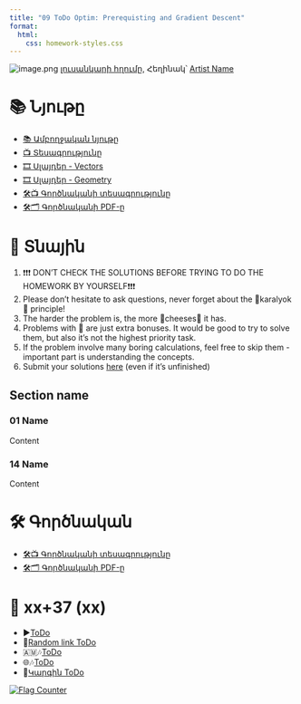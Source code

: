 ```yaml
---
title: "09 ToDo Optim: Prerequisting and Gradient Descent"
format:
  html:
    css: homework-styles.css
---
```


<script src="homework-scripts.js"></script>

![image.png](../background_photos/)
[լուսանկարի հղումը](https://unsplash.com/), Հեղինակ՝ [Artist Name](https://unsplash.com/)


# 📚 Նյութը

- [📚 Ամբողջական նյութը](01_vectors_linear_algebra.qmd)
- [📺 Տեսագրությունը](https://youtu.be/vectors_lecture)
- [🎞️ Սլայդեր - Vectors](Lectures/L01_Vectors.pdf)
- [🎞️ Սլայդեր - Geometry](Lectures/L02_Geometry_of_Vectors__Matrices.pdf)
- [🛠️📺 Գործնականի տեսագրությունը](https://youtu.be/vectors_practical)
- [🛠️🗂️ Գործնականի PDF-ը](Homeworks/hw_01_vectors.pdf)
  

# 🏡 Տնային

::: {.callout-note collapse="false"}
1. ❗❗❗ DON'T CHECK THE SOLUTIONS BEFORE TRYING TO DO THE HOMEWORK BY YOURSELF❗❗❗
2. Please don't hesitate to ask questions, never forget about the 🍊karalyok🍊 principle!
3. The harder the problem is, the more 🧀cheeses🧀 it has.
4. Problems with 🎁 are just extra bonuses. It would be good to try to solve them, but also it's not the highest priority task.
5. If the problem involve many boring calculations, feel free to skip them - important part is understanding the concepts.
6. Submit your solutions [here](https://forms.gle/CFEvNqFiTSsDLiFc6) (even if it's unfinished)
:::


## Section name

### 01 Name {data-difficulty="1"}
Content


### 14 Name {.bonus-problem data-difficulty="3"}
Content


# 🛠️ Գործնական
- [🛠️📺 Գործնականի տեսագրությունը]()
- [🛠️🗂️ Գործնականի PDF-ը]()

# 🎲 xx+37 (xx)
- ▶️[ToDo]()
- 🔗[Random link ToDo]()
- 🇦🇲🎶[ToDo]()
- 🌐🎶[ToDo]()
- 🤌[Կարգին ToDo]()

<a href="http://s01.flagcounter.com/more/1oO"><img src="https://s01.flagcounter.com/count2/1oO/bg_FFFFFF/txt_000000/border_CCCCCC/columns_2/maxflags_10/viewers_0/labels_0/pageviews_1/flags_0/percent_0/" alt="Flag Counter"></a>